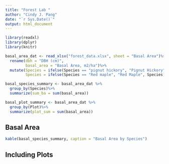 ```yaml
---
title: "Forest Lab "
author: "Cindy J. Pang"
date: "`r Sys.Date()`"
output: html_document
---
```


```r
library(readxl)
library(dplyr)
library(knitr)

basal_area_dat <- read_xlsx("forest_data.xlsx", sheet = "Basal Area")%>%
  rename(dbh = "DBH (cm)",
         basal_area = "Basal Area, m2/ha")%>%
  mutate(Species = ifelse(Species == "pignut hickory", "Pignut Hickory", Species),
         Species = ifelse(Species == "Red maple", "Red Maple", Species))

basal_species_summary <- basal_area_dat %>%
  group_by(Species)%>%
  summarize(sum_ba = sum(basal_area))

basal_plot_summary <- basal_area_dat %>%
  group_by(Plot)%>%
  summarize(plot_sum = sum(basal_area))
```

## Basal Area 



```r
kable(basal_species_summary, caption = "Basal Area by Species")
```

## Including Plots



```r

```


